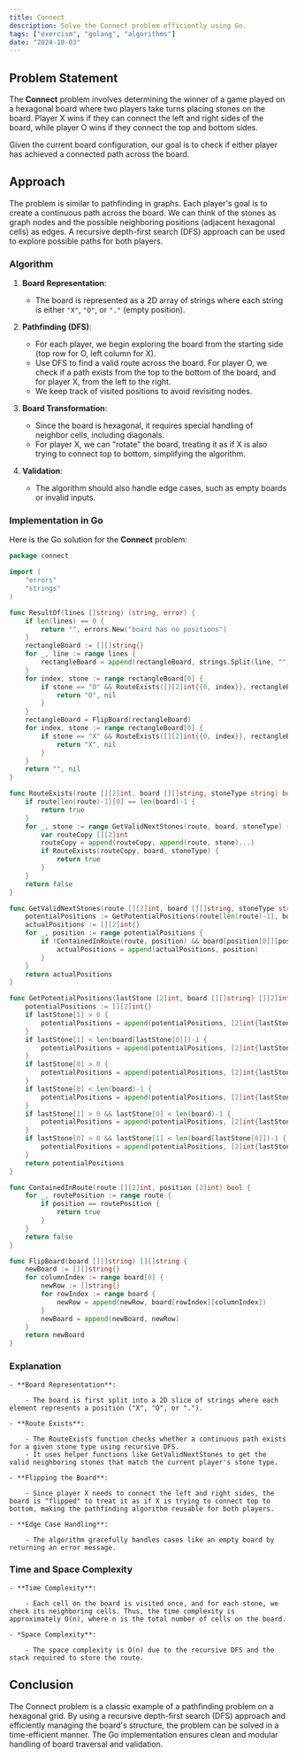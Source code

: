 ```yaml
---
title: Connect
description: Solve the Connect problem efficiently using Go.
tags: ["exercism", "golang", "algorithms"]
date: "2024-10-03"
---
```


## Problem Statement

The **Connect** problem involves determining the winner of a game played on a hexagonal board where two players take turns placing stones on the board. Player X wins if they can connect the left and right sides of the board, while player O wins if they connect the top and bottom sides.

Given the current board configuration, our goal is to check if either player has achieved a connected path across the board.

## Approach

The problem is similar to pathfinding in graphs. Each player's goal is to create a continuous path across the board. We can think of the stones as graph nodes and the possible neighboring positions (adjacent hexagonal cells) as edges. A recursive depth-first search (DFS) approach can be used to explore possible paths for both players.

### Algorithm

1. **Board Representation**:
   - The board is represented as a 2D array of strings where each string is either `"X"`, `"O"`, or `"."` (empty position).

2. **Pathfinding (DFS)**:
   - For each player, we begin exploring the board from the starting side (top row for O, left column for X).
   - Use DFS to find a valid route across the board. For player O, we check if a path exists from the top to the bottom of the board, and for player X, from the left to the right.
   - We keep track of visited positions to avoid revisiting nodes.

3. **Board Transformation**:
   - Since the board is hexagonal, it requires special handling of neighbor cells, including diagonals.
   - For player X, we can "rotate" the board, treating it as if X is also trying to connect top to bottom, simplifying the algorithm.

4. **Validation**:
   - The algorithm should also handle edge cases, such as empty boards or invalid inputs.

### Implementation in Go

Here is the Go solution for the **Connect** problem:

```go
package connect

import (
	"errors"
	"strings"
)

func ResultOf(lines []string) (string, error) {
	if len(lines) == 0 {
		return "", errors.New("board has no positions")
	}
	rectangleBoard := [][]string{}
	for _, line := range lines {
		rectangleBoard = append(rectangleBoard, strings.Split(line, ""))
	}
	for index, stone := range rectangleBoard[0] {
		if stone == "O" && RouteExists([][2]int{{0, index}}, rectangleBoard, "O") {
			return "O", nil
		}
	}
	rectangleBoard = FlipBoard(rectangleBoard)
	for index, stone := range rectangleBoard[0] {
		if stone == "X" && RouteExists([][2]int{{0, index}}, rectangleBoard, "X") {
			return "X", nil
		}
	}
	return "", nil
}

func RouteExists(route [][2]int, board [][]string, stoneType string) bool {
	if route[len(route)-1][0] == len(board)-1 {
		return true
	}
	for _, stone := range GetValidNextStones(route, board, stoneType) {
		var routeCopy [][2]int
		routeCopy = append(routeCopy, append(route, stone)...)
		if RouteExists(routeCopy, board, stoneType) {
			return true
		}
	}
	return false
}

func GetValidNextStones(route [][2]int, board [][]string, stoneType string) [][2]int {
	potentialPositions := GetPotentialPositions(route[len(route)-1], board)
	actualPositions := [][2]int{}
	for _, position := range potentialPositions {
		if !ContainedInRoute(route, position) && board[position[0]][position[1]] == stoneType {
			actualPositions = append(actualPositions, position)
		}
	}
	return actualPositions
}

func GetPotentialPositions(lastStone [2]int, board [][]string) [][2]int {
	potentialPositions := [][2]int{}
	if lastStone[1] > 0 {
		potentialPositions = append(potentialPositions, [2]int{lastStone[0], lastStone[1] - 1})
	}
	if lastStone[1] < len(board[lastStone[0]])-1 {
		potentialPositions = append(potentialPositions, [2]int{lastStone[0], lastStone[1] + 1})
	}
	if lastStone[0] > 0 {
		potentialPositions = append(potentialPositions, [2]int{lastStone[0] - 1, lastStone[1]})
	}
	if lastStone[0] < len(board)-1 {
		potentialPositions = append(potentialPositions, [2]int{lastStone[0] + 1, lastStone[1]})
	}
	if lastStone[1] > 0 && lastStone[0] < len(board)-1 {
		potentialPositions = append(potentialPositions, [2]int{lastStone[0] + 1, lastStone[1] - 1})
	}
	if lastStone[0] > 0 && lastStone[1] < len(board[lastStone[0]])-1 {
		potentialPositions = append(potentialPositions, [2]int{lastStone[0] - 1, lastStone[1] + 1})
	}
	return potentialPositions
}

func ContainedInRoute(route [][2]int, position [2]int) bool {
	for _, routePosition := range route {
		if position == routePosition {
			return true
		}
	}
	return false
}

func FlipBoard(board [][]string) [][]string {
	newBoard := [][]string{}
	for columnIndex := range board[0] {
		newRow := []string{}
		for rowIndex := range board {
			newRow = append(newRow, board[rowIndex][columnIndex])
		}
		newBoard = append(newBoard, newRow)
	}
	return newBoard
}
```


### Explanation
    - **Board Representation**:

        - The board is first split into a 2D slice of strings where each element represents a position ("X", "O", or ".").

    - **Route Exists**:

        - The RouteExists function checks whether a continuous path exists for a given stone type using recursive DFS.
        - It uses helper functions like GetValidNextStones to get the valid neighboring stones that match the current player's stone type.

    - **Flipping the Board**:

        - Since player X needs to connect the left and right sides, the board is "flipped" to treat it as if X is trying to connect top to bottom, making the pathfinding algorithm reusable for both players.
    
    - **Edge Case Handling**:

        - The algorithm gracefully handles cases like an empty board by returning an error message.


### Time and Space Complexity


    - **Time Complexity**:

        - Each cell on the board is visited once, and for each stone, we check its neighboring cells. Thus, the time complexity is approximately O(n), where n is the total number of cells on the board.
    
    - *Space Complexity**:

        - The space complexity is O(n) due to the recursive DFS and the stack required to store the route.

## Conclusion
The Connect problem is a classic example of a pathfinding problem on a hexagonal grid. By using a recursive depth-first search (DFS) approach and efficiently managing the board's structure, the problem can be solved in a time-efficient manner. The Go implementation ensures clean and modular handling of board traversal and validation.